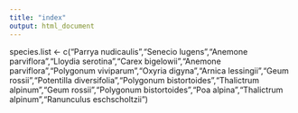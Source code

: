 ```yaml
---
title: "index"
output: html_document
---
```


species.list <- c("Parrya nudicaulis","Senecio lugens","Anemone parviflora","Lloydia serotina","Carex bigelowii","Anemone parviflora","Polygonum viviparum","Oxyria digyna","Arnica lessingii","Geum rossii","Potentilla diversifolia","Polygonum bistortoides","Thalictrum alpinum","Geum rossii","Polygonum bistortoides","Poa alpina","Thalictrum alpinum","Ranunculus eschscholtzii")